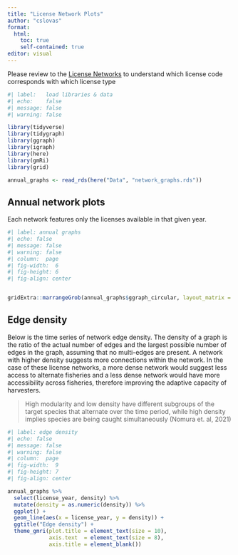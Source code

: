 ```yaml
---
title: "License Network Plots"
author: "cslovas"
format: 
  html:
    toc: true
    self-contained: true
editor: visual
---
```


Please review to the [License Networks](https://carlylovas.github.io/mesg-permits/R/license_networks.html) to understand which license code corresponds with which license type

```r
#| label:   load libraries & data 
#| echo:    false
#| message: false
#| warning: false

library(tidyverse)
library(tidygraph)
library(ggraph)
library(igraph)
library(here)
library(gmRi)
library(grid)

annual_graphs <- read_rds(here("Data", "network_graphs.rds"))

```

## Annual network plots

Each network features only the licenses available in that given year.

```r
#| label: annual graphs
#| echo: false
#| message: false
#| warning: false
#| column:  page
#| fig-width:  6
#| fig-height: 6
#| fig-align: center


gridExtra::marrangeGrob(annual_graphs$ggraph_circular, layout_matrix = matrix(1:1, ncol = 1, nrow = 1, byrow= TRUE), top = NULL)

```

## Edge density

Below is the time series of network edge density. The density of a graph is the ratio of the actual number of edges and the largest possible number of edges in the graph, assuming that no multi-edges are present. A network with higher density suggests more connections within the network. In the case of these license networks, a more dense network would suggest less access to alternate fisheries and a less dense network would have more accessibility across fisheries, therefore improving the adaptive capacity of harvesters.

> High modularity and low density have different subgroups of the target species that alternate over the time period, while high density implies species are being caught simultaneously (Nomura et. al, 2021)

```r
#| label: edge density
#| echo: false
#| message: false
#| warning: false
#| column:  page
#| fig-width:  9
#| fig-height: 7
#| fig-align: center

annual_graphs %>%
  select(license_year, density) %>% 
  mutate(density = as.numeric(density)) %>%
  ggplot() +
  geom_line(aes(x = license_year, y = density)) +
  ggtitle("Edge density") +
  theme_gmri(plot.title = element_text(size = 10),
             axis.text  = element_text(size = 8),
             axis.title = element_blank())
              
```
